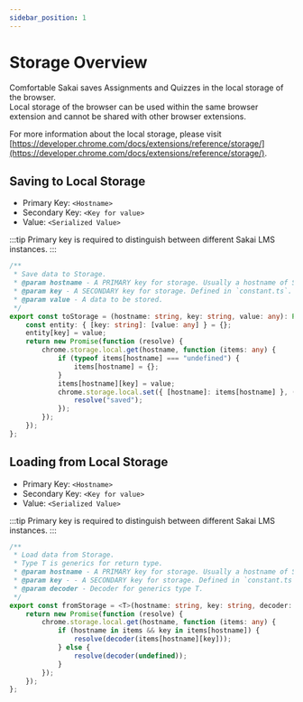 ```yaml
---
sidebar_position: 1
---
```


# Storage Overview
Comfortable Sakai saves Assignments and Quizzes in the local storage of the browser.  
Local storage of the browser can be used within the same browser extension and cannot be shared with other browser extensions.

For more information about the local storage, please visit [https://developer.chrome.com/docs/extensions/reference/storage/](https://developer.chrome.com/docs/extensions/reference/storage/).

## Saving to Local Storage
- Primary Key: `<Hostname>`
- Secondary Key: `<Key for value>`
- Value: `<Serialized Value>`

:::tip 
Primary key is required to distinguish between different Sakai LMS instances.
:::


```typescript title="src/features/storage/index.ts"
/**
 * Save data to Storage.
 * @param hostname - A PRIMARY key for storage. Usually a hostname of Sakai LMS.
 * @param key - A SECONDARY key for storage. Defined in `constant.ts`.
 * @param value - A data to be stored.
 */
export const toStorage = (hostname: string, key: string, value: any): Promise<string> => {
    const entity: { [key: string]: [value: any] } = {};
    entity[key] = value;
    return new Promise(function (resolve) {
        chrome.storage.local.get(hostname, function (items: any) {
            if (typeof items[hostname] === "undefined") {
                items[hostname] = {};
            }
            items[hostname][key] = value;
            chrome.storage.local.set({ [hostname]: items[hostname] }, () => {
                resolve("saved");
            });
        });
    });
};
```

## Loading from Local Storage
- Primary Key: `<Hostname>`
- Secondary Key: `<Key for value>`
- Value: `<Serialized Value>`

:::tip
Primary key is required to distinguish between different Sakai LMS instances.
:::


```typescript title="src/features/storage/index.ts"
/**
 * Load data from Storage.
 * Type T is generics for return type.
 * @param hostname - A PRIMARY key for storage. Usually a hostname of Sakai LMS.
 * @param key - - A SECONDARY key for storage. Defined in `constant.ts`.
 * @param decoder - Decoder for generics type T.
 */
export const fromStorage = <T>(hostname: string, key: string, decoder: (data: any) => T): Promise<T> => {
    return new Promise(function (resolve) {
        chrome.storage.local.get(hostname, function (items: any) {
            if (hostname in items && key in items[hostname]) {
                resolve(decoder(items[hostname][key]));
            } else {
                resolve(decoder(undefined));
            }
        });
    });
};
```

